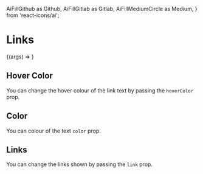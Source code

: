   AiFillGithub as Github,
  AiFillGitlab as Gitlab,
  AiFillMediumCircle as Medium,
} from 'react-icons/ai';


<Meta title="Molecules | Links" component={Links} />

# Links

<Preview>
  <Story
    name="Basic"
    args={{
      links: ['Home', 'Blog', 'Projects', 'Open Source'],
    }}
  >
    {(args) => <Links {...args} />}
  </Story>
</Preview>

<Props story="Basic" />

## Hover Color

You can change the hover colour of the link text by passing the `hoverColor` prop.

<Preview>
  <Story name="Hover Colour">
    <Links
      hoverColor="purple-500"
      links={['Home', 'Blog', 'Projects', 'Open Source']}
    />
  </Story>
</Preview>

## Color

You can colour of the text `color` prop.

<Preview>
  <Story name="Colour">
    <Links
      color="green-700"
      links={['Home', 'Blog', 'Projects', 'Open Source']}
    />
  </Story>
</Preview>

## Links

You can change the links shown by passing the `link` prop.

<Preview>
  <Story name="Links">
    <Footer links={['Home', 'Products', 'Pricing', 'Contact Us']} />
  </Story>
</Preview>
